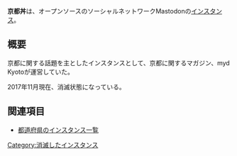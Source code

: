 {{Infobox instance
| Name          = 京都丼
| Domain        = https://myd.kyoto.jp/
| Admin         = myd Kyoto
| Country       = 日本
| Start         = 不明
| Kifu          = なし
| Alias         = なし
}}'''京都丼'''は、オープンソースのソーシャルネットワークMastodonの[[インスタンス]]。

== 概要 ==
京都に関する話題を主としたインスタンスとして、京都に関するマガジン、myd Kyotoが運営していた。

2017年11月現在、消滅状態になっている。

== 関連項目 ==
* [[都道府県のインスタンス一覧]]

{{DEFAULTSORT:きょうと}}
[[Category:消滅したインスタンス]]